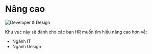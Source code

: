 
# Nâng cao

<Bleed>![Developer & Design](/1_HdBFQ9EO_Vc4-lHKShFbAQ.png)</Bleed>

Khu vực này sẽ dành cho các bạn HR muốn tìm hiểu nâng cao hơn về:

- Ngành IT
- Ngành Design
